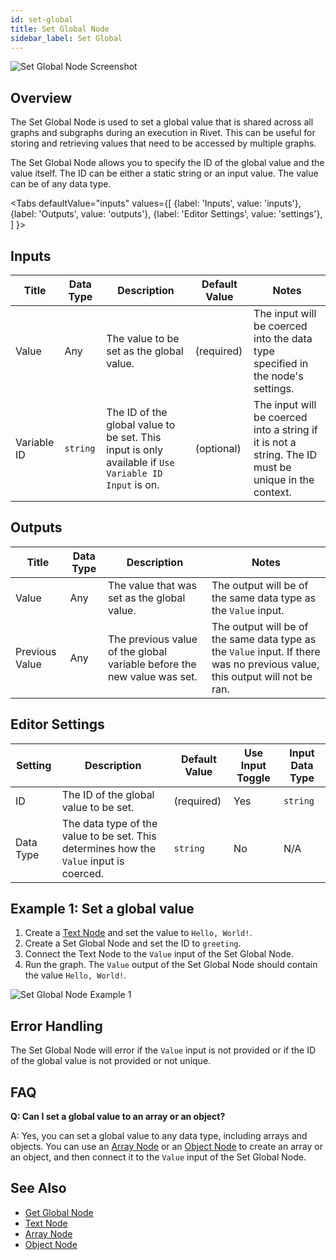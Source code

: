 ```yaml
---
id: set-global
title: Set Global Node
sidebar_label: Set Global
---
```



![Set Global Node Screenshot](./assets/set-global-node.png)

## Overview

The Set Global Node is used to set a global value that is shared across all graphs and subgraphs during an execution in Rivet. This can be useful for storing and retrieving values that need to be accessed by multiple graphs.

The Set Global Node allows you to specify the ID of the global value and the value itself. The ID can be either a static string or an input value. The value can be of any data type.

<Tabs
  defaultValue="inputs"
  values={[
    {label: 'Inputs', value: 'inputs'},
    {label: 'Outputs', value: 'outputs'},
    {label: 'Editor Settings', value: 'settings'},
  ]
}>

<TabItem value="inputs">

## Inputs

| Title       | Data Type | Description                                                                                          | Default Value | Notes                                                                                                |
| ----------- | --------- | ---------------------------------------------------------------------------------------------------- | ------------- | ---------------------------------------------------------------------------------------------------- |
| Value       | Any       | The value to be set as the global value.                                                             | (required)    | The input will be coerced into the data type specified in the node's settings.                       |
| Variable ID | `string`  | The ID of the global value to be set. This input is only available if `Use Variable ID Input` is on. | (optional)    | The input will be coerced into a string if it is not a string. The ID must be unique in the context. |

</TabItem>

<TabItem value="outputs">

## Outputs

| Title          | Data Type | Description                                                             | Notes                                                                                                                       |
| -------------- | --------- | ----------------------------------------------------------------------- | --------------------------------------------------------------------------------------------------------------------------- |
| Value          | Any       | The value that was set as the global value.                             | The output will be of the same data type as the `Value` input.                                                              |
| Previous Value | Any       | The previous value of the global variable before the new value was set. | The output will be of the same data type as the `Value` input. If there was no previous value, this output will not be ran. |

</TabItem>

<TabItem value="settings">

## Editor Settings

| Setting   | Description                                                                             | Default Value | Use Input Toggle | Input Data Type |
| --------- | --------------------------------------------------------------------------------------- | ------------- | ---------------- | --------------- |
| ID        | The ID of the global value to be set.                                                   | (required)    | Yes              | `string`        |
| Data Type | The data type of the value to be set. This determines how the `Value` input is coerced. | `string`      | No               | N/A             |

</TabItem>

</Tabs>

## Example 1: Set a global value

1. Create a [Text Node](./text.mdx) and set the value to `Hello, World!`.
2. Create a Set Global Node and set the ID to `greeting`.
3. Connect the Text Node to the `Value` input of the Set Global Node.
4. Run the graph. The `Value` output of the Set Global Node should contain the value `Hello, World!`.

![Set Global Node Example 1](./assets/set-global-node-example-01.png)

## Error Handling

The Set Global Node will error if the `Value` input is not provided or if the ID of the global value is not provided or not unique.

## FAQ

**Q: Can I set a global value to an array or an object?**

A: Yes, you can set a global value to any data type, including arrays and objects. You can use an [Array Node](./array.mdx) or an [Object Node](./object.mdx) to create an array or an object, and then connect it to the `Value` input of the Set Global Node.

## See Also

- [Get Global Node](./get-global.mdx)
- [Text Node](./text.mdx)
- [Array Node](./array.mdx)
- [Object Node](./object.mdx)

